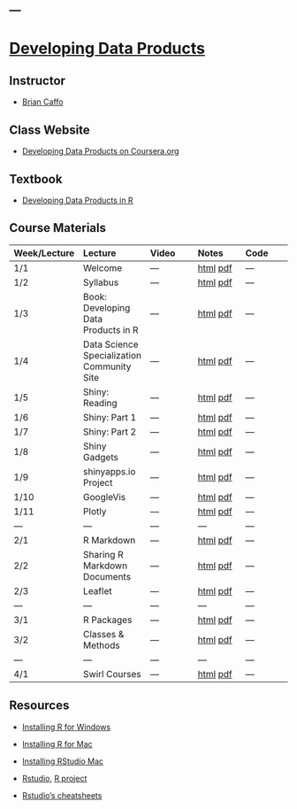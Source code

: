 ---
---

# [Developing Data Products](index.html)

## Instructor

- [Brian Caffo](http://www.bcaffo.com/)

## Class Website

- [Developing Data Products on Coursera.org](https://www.coursera.org/learn/data-products)

## Textbook

- [Developing Data Products in R](https://leanpub.com/ddp)


## Course Materials

| Week/Lecture  | Lecture  |  Video | Notes | Code |
|:------------|:------------|:------------|:------------|:------------|
| 1/1 | Welcome | --- | [html](welcome.html) [pdf](welcome.pdf)| --- |
| 1/2 | Syllabus | --- | [html](syllabus.html) [pdf](syllabus.pdf)| --- |
| 1/3 | Book: Developing Data Products in R | --- | [html](book.html) [pdf](book.pdf) | --- |
| 1/4 | Data Science Specialization Community Site | --- | [html](community.html) [pdf](community.pdf) | --- |
| 1/5 | Shiny: Reading | --- | [html](shiny.html) [pdf](shiny.pdf)| --- |
| 1/6 | Shiny: Part 1 | --- | [html](./Shiny_Part_1/Shiny_Part_1.html) [pdf](./Shiny_Part_1/Shiny_Part_1.pdf)| --- |
| 1/7 | Shiny: Part 2 | --- | [html](./Shiny_Part_2/Shiny_Part_2.html) [pdf](./Shiny_Part_2/Shiny_Part_2.pdf)| --- |
| 1/8 | Shiny Gadgets | --- | [html](./Shiny_Gadgets/Shiny_Gadgets.html) [pdf](./Shiny_Gadgets/Shiny_Gadgets.pdf)| --- |
| 1/9 | shinyapps.io Project | --- | [html](shinyproject.html) [pdf](shinyproject.pdf)| --- |
| 1/10 | GoogleVis | --- | [html](./googleVis/googleVis.html) [pdf](./googleVis/googleVis.pdf)| --- |
| 1/11 | Plotly | --- | [html](./plotly/plotly.html) [pdf](./plotly/plotly.pdf)| --- |
| --- | --- | --- | --- | --- |
| 2/1 | R Markdown | --- | [html](./R_Markdown/R_Markdown.html) [pdf](./R_Markdown/R_Markdown.pdf)| --- |
| 2/2 | Sharing R Markdown Documents | --- | [html](./R_Markdown/sharing.html) [pdf](./R_Markdown/sharing.pdf)| --- |
| 2/3 | Leaflet | --- | [html](./leaflet/leaflet.html) [pdf](./leaflet/leaflet.pdf)| --- |
| --- | --- | --- | --- | --- |
| 3/1 | R Packages | --- | [html](./RPackages/rpackages.html) [pdf](./RPackages/rpackages.pdf)| --- |
| 3/2 | Classes & Methods | --- | [html](./Classes_and_Methods/Classes_and_Methods.html) [pdf](./Classes_and_Methods/Classes_and_Methods.pdf)| --- |
| --- | --- | --- | --- | --- |
| 4/1 | Swirl Courses | --- | [html](./swirl/swirl.html) [pdf](./swirl/swirl.pdf)| --- |

## Resources

- [Installing R for Windows](https://www.youtube.com/watch?v=LII6of-5Odw)
- [Installing R for Mac](https://www.youtube.com/watch?v=xokJUwn0mis)
- [Installing RStudio Mac](https://www.youtube.com/watch?v=JbTMvQ-SbvQ)

- [Rstudio](http://www.rstudio.com/), [R project](http://www.r-project.org/)
- [Rstudio's cheatsheets](http://www.rstudio.com/resources/cheatsheets/) 